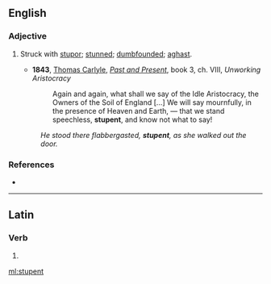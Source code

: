 ==English==

===Adjective===
{{en-adj}}

# {{context|rare}} Struck with [[stupor]]; [[stunned]]; [[dumbfounded]]; [[aghast]].
#* '''1843''', [[w:Thomas_Carlyle|Thomas Carlyle]], ''[[:w:Past and Present (book)|Past and Present]]'', book 3, ch. VIII, ''Unworking Aristocracy''
#*: Again and again, what shall we say of the Idle Aristocracy, the Owners of the Soil of England […] We will say mournfully, in the presence of Heaven and Earth, — that we stand speechless, '''stupent''', and know not what to say!
#: ''He stood there flabbergasted, '''stupent''', as she walked out the door.''

===References===
* {{R:Century 1911}}

----

==Latin==

===Verb===
{{la-verb-form|stupent}}

# {{conjugation of|stupeo|stupeō|3|p|pres|act|ind|lang=la}}

[[ml:stupent]]